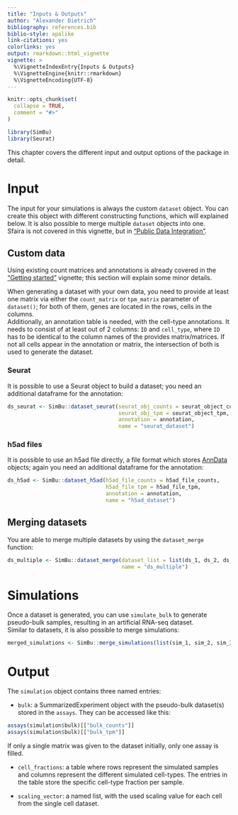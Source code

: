 ```yaml
---
title: "Inputs & Outputs"
author: "Alexander Dietrich"
bibliography: references.bib
biblio-style: apalike
link-citations: yes
colorlinks: yes
output: rmarkdown::html_vignette
vignette: >
  %\VignetteIndexEntry{Inputs & Outputs}
  %\VignetteEngine{knitr::rmarkdown}
  %\VignetteEncoding{UTF-8}
---
```


```r
knitr::opts_chunk$set(
  collapse = TRUE,
  comment = "#>"
)
```

```r
library(SimBu)
library(Seurat)
```

This chapter covers the different input and output options of the package in detail.

# Input

The input for your simulations is always the custom `dataset` object. You can create this object with different constructing functions, which will explained below. It is also possible to merge multiple `dataset` objects into one. \
Sfaira is not covered in this vignette, but in ["Public Data Integration"](sfaira_vignette.Rmd).\

## Custom data

Using existing count matrices and annotations is already covered in the ["Getting started"](simulator_documentation.Rmd) vignette; this section will explain some minor details.\

When generating a dataset with your own data, you need to provide at least one matrix via either the `count_matrix` or `tpm_matrix` parameter of `dataset()`; for both of them, genes are located in the rows, cells in the columns.\
Additionally, an annotation table is needed, with the cell-type annotations. It needs to consist of at least out of 2 columns: `ID` and `cell_type`, where `ID` has to be identical to the column names of the provides matrix/matrices. If not all cells appear in the annotation or matrix, the intersection of both is used to generate the dataset. \


### Seurat

It is possible to use a Seurat object to build a dataset; you need an additional dataframe for the annotation:

```r
ds_seurat <- SimBu::dataset_seurat(seurat_obj_counts = seurat_object_counts,
                                   seurat_obj_tpm = seurat_object_tpm,
                                   annotation = annotation,
                                   name = "seurat_dataset")
```

### h5ad files

It is possible to use an h5ad file directly, a file format which stores [AnnData](https://anndata.readthedocs.io/en/latest/) objects; again you need an additional dataframe for the annotation: 

```r

ds_h5ad <- SimBu::dataset_h5ad(h5ad_file_counts = h5ad_file_counts,
                               h5ad_file_tpm = h5ad_file_tpm,
                               annotation = annotation,
                               name = "h5ad_dataset")

```

## Merging datasets

You are able to merge multiple datasets by using the `dataset_merge` function:

```r

ds_multiple <- SimBu::dataset_merge(dataset_list = list(ds_1, ds_2, ds_3),
                                    name = "ds_multiple")

```


# Simulations
Once a dataset is generated, you can use `simulate_bulk` to generate pseudo-bulk samples, resulting in an artificial RNA-seq dataset. \
Similar to datasets, it is also possible to merge simulations:

```r
merged_simulations <- SimBu::merge_simulations(list(sim_1, sim_2, sim_3))
```



# Output


The `simulation` object contains three named entries: \

* `bulk`: a SummarizedExperiment object with the pseudo-bulk dataset(s) stored in the `assays`. They can be accessed like this:

```r
assays(simulation$bulk)[["bulk_counts"]]
assays(simulation$bulk)[["bulk_tpm"]]
```

If only a single matrix was given to the dataset initially, only one assay is filled.

* `cell_fractions`: a table where rows represent the simulated samples and columns represent the different simulated cell-types. The entries in the table store the specific cell-type fraction per sample.\

* `scaling_vector`: a named list, with the used scaling value for each cell from the single cell dataset. \
